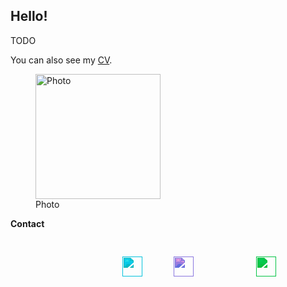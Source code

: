 ::: {.row}
::: {.col-md-8}

# Hello!

::: {.justify}
TODO

You can also see my [CV](Resume.html).
:::

:::

::: {.col-md-4 .text-center}

![Photo](image.png){.img-fluid .rounded-circle width="200px"}

**Contact**  

<style>
	.contact-row {
	  display: flex;
	  justify-content: center;
	  gap: 30px;
	  flex-wrap: wrap;
	  margin-top: 20px;
	}

	.contact-item {
	  display: flex;
	  flex-direction: column;
	  align-items: center;
	  text-decoration: none;
	  color: inherit;
	  position: relative;
	}
</style>

<div class="contact-row">
  <!-- Email -->
  <a href="mailto:edelpozo@inf.uc3m.es" target="_blank" title="Email">
    <i class="bi bi-envelope-fill" style="font-size:2rem; margin:10px;"></i>
  </a>

  <!-- LinkedIn -->
  <a href="https://www.linkedin.com/in/edelpozop/" target="_blank" title="LinkedIn">
    <i class="bi bi-linkedin" style="font-size:2rem; margin:10px;"></i>
  </a>

  <!-- ResearchGate -->
  <a href="https://www.researchgate.net/profile/Elias-Del-Pozo-Punal" target="_blank" title="ResearchGate">
    <img src="https://cdn.jsdelivr.net/gh/simple-icons/simple-icons/icons/researchgate.svg"
         style="width:2rem; margin:10px; filter: invert(23%) sepia(94%) saturate(1857%) hue-rotate(140deg) brightness(92%) contrast(97%);" />
  </a>

  <!-- Google Scholar -->
  <a href="https://scholar.google.es/citations?user=ea_asCUAAAAJ" target="_blank" title="Google Scholar">
    <img src="https://cdn.jsdelivr.net/gh/simple-icons/simple-icons/icons/googlescholar.svg"
         style="width:2rem; margin:10px; filter: invert(17%) sepia(100%) saturate(3437%) hue-rotate(216deg) brightness(90%) contrast(93%);" />
  </a>

  <!-- GitHub -->
  <a href="https://github.com/edelpozop" target="_blank" title="GitHub">
    <i class="bi bi-github" style="font-size:2rem; margin:10px;"></i>
  </a>

  <!-- ORCID -->
  <a href="https://orcid.org/0000-0001-8679-6975" target="_blank" title="ORCID">
    <img src="https://cdn.jsdelivr.net/gh/simple-icons/simple-icons/icons/orcid.svg"
         style="width:2rem; margin:10px; filter: invert(41%) sepia(91%) saturate(1063%) hue-rotate(92deg) brightness(91%) contrast(95%);" />
  </a>

</div>

:::
:::







